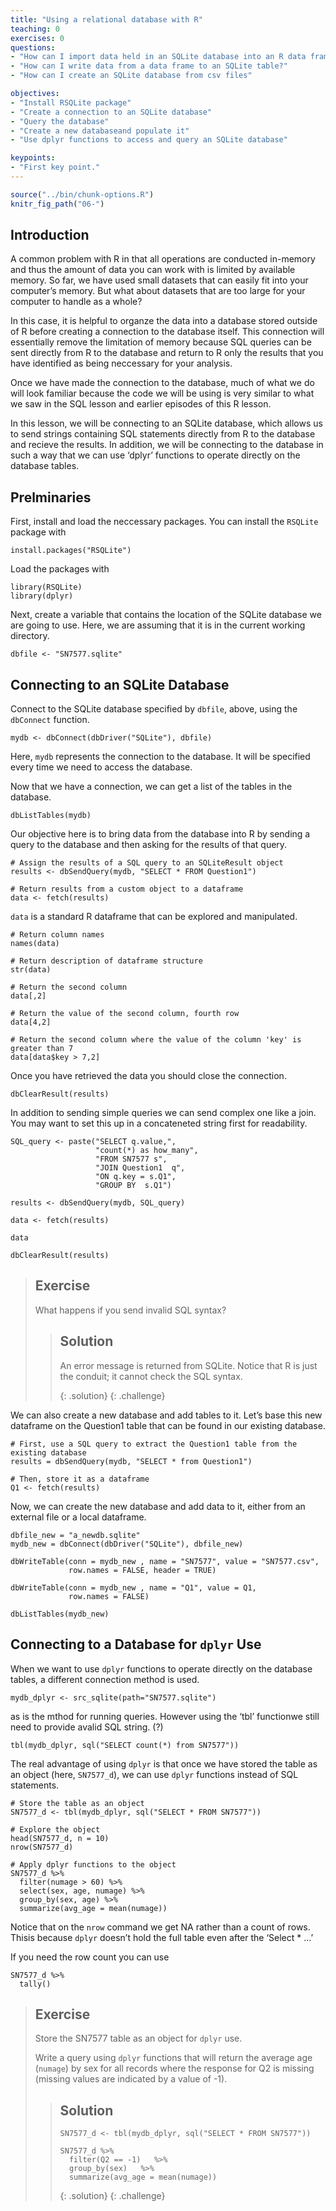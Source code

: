 ```yaml
---
title: "Using a relational database with R"
teaching: 0
exercises: 0
questions:
- "How can I import data held in an SQLite database into an R data frame?"
- "How can I write data from a data frame to an SQLite table?"
- "How can I create an SQLite database from csv files"

objectives:
- "Install RSQLite package"
- "Create a connection to an SQLite database"
- "Query the database"
- "Create a new databaseand populate it"
- "Use dplyr functions to access and query an SQLite database"

keypoints:
- "First key point."
---
```



```r
source("../bin/chunk-options.R")
knitr_fig_path("06-")
```


## Introduction

A common problem with R in that all operations are conducted in-memory and thus 
the amount of data you can work with is limited by available memory. So far, we have used small datasets 
that can easily fit into your computer's memory. But what about datasets that are too large for your 
computer to handle as a whole?

In this case, it is helpful to organze the data into a database stored outside of R before creating 
a connection to the database itself. This connection will essentially remove the limitation of memory 
because SQL queries can be sent directly from R to the database and return to R only the results that you 
have identified as being neccessary for your analysis.

Once we have made the connection to the database, much of what we do will look familiar because the code we will be using is very similar to what we saw in the SQL lesson and earlier episodes of this R lesson.

In this lesson, we will be connecting to an SQLite database, which allows us to send strings containing SQL statements directly from R to the database and recieve the results. In addition, we will be connecting to the database in such a way that we can use 'dplyr' functions to operate directly on the database tables.


## Prelminaries 

First, install and load the neccessary packages. You can install the `RSQLite` package with

~~~
install.packages("RSQLite")
~~~

Load the packages with

~~~
library(RSQLite)
library(dplyr)
~~~

Next, create a variable that contains the location of the SQLite database we are going to use. Here, we are assuming that it is in the current working directory.

~~~
dbfile <- "SN7577.sqlite"
~~~

## Connecting to an SQLite Database

Connect to the SQLite database specified by `dbfile`, above, using the `dbConnect` function.

~~~
mydb <- dbConnect(dbDriver("SQLite"), dbfile)
~~~

Here, `mydb` represents the connection to the database. It will be specified every time we need to access the database.

Now that we have a connection, we can get a list of the tables in the database.

~~~
dbListTables(mydb)
~~~

Our objective here is to bring data from the database into R by sending a query to the database and then asking for the results of that query. 

~~~
# Assign the results of a SQL query to an SQLiteResult object
results <- dbSendQuery(mydb, "SELECT * FROM Question1")

# Return results from a custom object to a dataframe
data <- fetch(results)
~~~

`data` is a standard R dataframe that can be explored and manipulated.

~~~
# Return column names
names(data)

# Return description of dataframe structure
str(data)

# Return the second column
data[,2]

# Return the value of the second column, fourth row
data[4,2]

# Return the second column where the value of the column 'key' is greater than 7
data[data$key > 7,2]
~~~

Once you have retrieved the data you should close the connection.

~~~
dbClearResult(results)
~~~

In addition to sending simple queries we can send complex one like a join.
You may want to set this up in a concateneted string first for readability.

~~~
SQL_query <- paste("SELECT q.value,",
                   "count(*) as how_many",
                   "FROM SN7577 s",
                   "JOIN Question1  q",
                   "ON q.key = s.Q1",
                   "GROUP BY  s.Q1")

results <- dbSendQuery(mydb, SQL_query)

data <- fetch(results)

data

dbClearResult(results)
~~~

> ## Exercise
>
> What happens if you send invalid SQL syntax?
> 
> > ## Solution
> > 
> > An error message is returned from SQLite. 
> > Notice that R is just the conduit; it cannot check the SQL syntax.
> > 
> > 
> {: .solution}
{: .challenge}

We can also create a new database and add tables to it. Let's base this new dataframe on the Question1 table that can be found in our existing database.

~~~
# First, use a SQL query to extract the Question1 table from the existing database
results = dbSendQuery(mydb, "SELECT * from Question1")

# Then, store it as a dataframe
Q1 <- fetch(results)
~~~

Now, we can create the new database and add data to it, either from an external file or a local dataframe.

~~~
dbfile_new = "a_newdb.sqlite"
mydb_new = dbConnect(dbDriver("SQLite"), dbfile_new)

dbWriteTable(conn = mydb_new , name = "SN7577", value = "SN7577.csv", 
             row.names = FALSE, header = TRUE)

dbWriteTable(conn = mydb_new , name = "Q1", value = Q1, 
             row.names = FALSE)

dbListTables(mydb_new)
~~~

## Connecting to a Database for `dplyr` Use

When we want to use `dplyr` functions to operate directly on the database tables, 
a different connection method is used.

~~~
mydb_dplyr <- src_sqlite(path="SN7577.sqlite")
~~~

as is the mthod for running queries. However using the 'tbl' functionwe still need to provide avalid SQL string. (?)

~~~
tbl(mydb_dplyr, sql("SELECT count(*) from SN7577"))
~~~

The real advantage of using `dplyr` is that once we have stored the table as an object 
(here, `SN7577_d`), we can use `dplyr` functions instead of SQL statements.

~~~
# Store the table as an object
SN7577_d <- tbl(mydb_dplyr, sql("SELECT * FROM SN7577"))

# Explore the object
head(SN7577_d, n = 10)
nrow(SN7577_d)

# Apply dplyr functions to the object
SN7577_d %>%
  filter(numage > 60) %>%
  select(sex, age, numage) %>%
  group_by(sex, age) %>%
  summarize(avg_age = mean(numage))
~~~

Notice that on the `nrow` command we get NA rather than a count of rows. Thisis because `dplyr` doesn't hold the full table even after the 'Select * ...' 

If you need the row count you can use 

~~~
SN7577_d %>%
  tally()
~~~

> ## Exercise
>
> Store the SN7577 table as an object for `dplyr` use.
>
> Write a query using `dplyr` functions that will return the average age (`numage`) by sex for all records where
> the response for Q2 is missing (missing values are indicated by a value of -1).
> 
> > ## Solution
> >
> > ~~~
> > SN7577_d <- tbl(mydb_dplyr, sql("SELECT * FROM SN7577"))
> >
> > SN7577_d %>%
> >   filter(Q2 == -1)   %>%
> >   group_by(sex)   %>%
> >   summarize(avg_age = mean(numage))
> > ~~~
> > 
> {: .solution}
{: .challenge}

